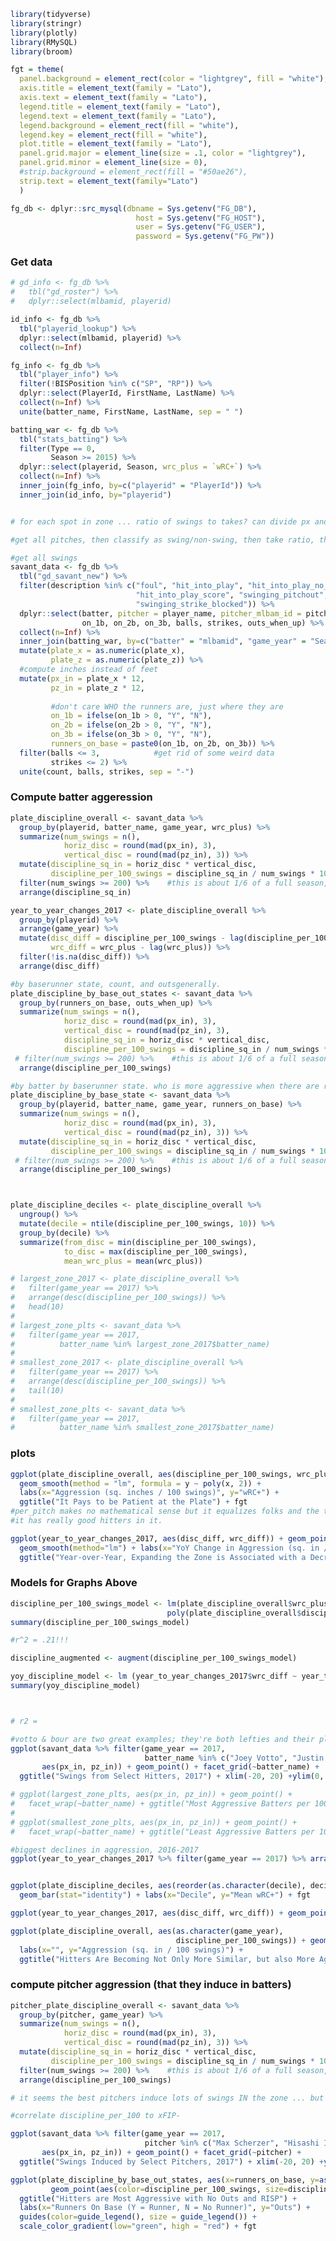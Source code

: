 ```r


library(tidyverse)
library(stringr)
library(plotly)
library(RMySQL)
library(broom)

fgt = theme(
  panel.background = element_rect(color = "lightgrey", fill = "white"),
  axis.title = element_text(family = "Lato"),
  axis.text = element_text(family = "Lato"),
  legend.title = element_text(family = "Lato"),
  legend.text = element_text(family = "Lato"),
  legend.background = element_rect(fill = "white"),
  legend.key = element_rect(fill = "white"),
  plot.title = element_text(family = "Lato"),
  panel.grid.major = element_line(size = .1, color = "lightgrey"),
  panel.grid.minor = element_line(size = 0),
  #strip.background = element_rect(fill = "#50ae26"),
  strip.text = element_text(family="Lato")
  )

fg_db <- dplyr::src_mysql(dbname = Sys.getenv("FG_DB"), 
                            host = Sys.getenv("FG_HOST"), 
                            user = Sys.getenv("FG_USER"),
                            password = Sys.getenv("FG_PW"))
```

### Get data

```r

# gd_info <- fg_db %>%
#   tbl("gd_roster") %>%
#   dplyr::select(mlbamid, playerid)

id_info <- fg_db %>%
  tbl("playerid_lookup") %>%
  dplyr::select(mlbamid, playerid) %>%
  collect(n=Inf)

fg_info <- fg_db %>%
  tbl("player_info") %>%
  filter(!BISPosition %in% c("SP", "RP")) %>%
  dplyr::select(PlayerId, FirstName, LastName) %>%
  collect(n=Inf) %>%
  unite(batter_name, FirstName, LastName, sep = " ")

batting_war <- fg_db %>%
  tbl("stats_batting") %>%
  filter(Type == 0, 
         Season >= 2015) %>%
  dplyr::select(playerid, Season, wrc_plus = `wRC+`) %>%
  collect(n=Inf) %>%
  inner_join(fg_info, by=c("playerid" = "PlayerId")) %>%
  inner_join(id_info, by="playerid")


# for each spot in zone ... ratio of swings to takes? can divide px and pz into deciles to compute zones ... 

#get all pitches, then classify as swing/non-swing, then take ratio, then split by baserunner situation

#get all swings
savant_data <- fg_db %>%
  tbl("gd_savant_new") %>%
  filter(description %in% c("foul", "hit_into_play", "hit_into_play_no_out",
                            "hit_into_play_score", "swinging_pitchout", "swinging_strike",
                            "swinging_strike_blocked")) %>%
  dplyr::select(batter, pitcher = player_name, pitcher_mlbam_id = pitcher, game_date, game_year, description, plate_x, plate_z,
                on_1b, on_2b, on_3b, balls, strikes, outs_when_up) %>%
  collect(n=Inf) %>%
  inner_join(batting_war, by=c("batter" = "mlbamid", "game_year" = "Season")) %>%
  mutate(plate_x = as.numeric(plate_x),
         plate_z = as.numeric(plate_z)) %>%
  #compute inches instead of feet
  mutate(px_in = plate_x * 12,
         pz_in = plate_z * 12,
         
         #don't care WHO the runners are, just where they are
         on_1b = ifelse(on_1b > 0, "Y", "N"),
         on_2b = ifelse(on_2b > 0, "Y", "N"),
         on_3b = ifelse(on_3b > 0, "Y", "N"),
         runners_on_base = paste0(on_1b, on_2b, on_3b)) %>%
  filter(balls <= 3,            #get rid of some weird data
         strikes <= 2) %>%
  unite(count, balls, strikes, sep = "-")
```

### Compute batter aggeression

```r

plate_discipline_overall <- savant_data %>%
  group_by(playerid, batter_name, game_year, wrc_plus) %>%
  summarize(num_swings = n(),
            horiz_disc = round(mad(px_in), 3),
            vertical_disc = round(mad(pz_in), 3)) %>%
  mutate(discipline_sq_in = horiz_disc * vertical_disc,
         discipline_per_100_swings = discipline_sq_in / num_swings * 100) %>%
  filter(num_swings >= 200) %>%    #this is about 1/6 of a full season, to reduce survivor bias
  arrange(discipline_sq_in)

year_to_year_changes_2017 <- plate_discipline_overall %>%
  group_by(playerid) %>%
  arrange(game_year) %>%
  mutate(disc_diff = discipline_per_100_swings - lag(discipline_per_100_swings),
         wrc_diff = wrc_plus - lag(wrc_plus)) %>%
  filter(!is.na(disc_diff)) %>%
  arrange(disc_diff)

#by baserunner state, count, and outsgenerally.
plate_discipline_by_base_out_states <- savant_data %>%
  group_by(runners_on_base, outs_when_up) %>%
  summarize(num_swings = n(),
            horiz_disc = round(mad(px_in), 3),
            vertical_disc = round(mad(pz_in), 3),
            discipline_sq_in = horiz_disc * vertical_disc,
            discipline_per_100_swings = discipline_sq_in / num_swings * 100) %>%
 # filter(num_swings >= 200) %>%    #this is about 1/6 of a full season, to reduce survivor bias
  arrange(discipline_per_100_swings)

#by batter by baserunner state. who is more aggressive when there are runners on base?
plate_discipline_by_base_state <- savant_data %>%
  group_by(playerid, batter_name, game_year, runners_on_base) %>%
  summarize(num_swings = n(),
            horiz_disc = round(mad(px_in), 3),
            vertical_disc = round(mad(pz_in), 3)) %>%
  mutate(discipline_sq_in = horiz_disc * vertical_disc,
         discipline_per_100_swings = discipline_sq_in / num_swings * 100) %>%
 # filter(num_swings >= 200) %>%    #this is about 1/6 of a full season, to reduce survivor bias
  arrange(discipline_per_100_swings)



plate_discipline_deciles <- plate_discipline_overall %>%
  ungroup() %>%
  mutate(decile = ntile(discipline_per_100_swings, 10)) %>%
  group_by(decile) %>%
  summarize(from_disc = min(discipline_per_100_swings),
            to_disc = max(discipline_per_100_swings),
            mean_wrc_plus = mean(wrc_plus))

# largest_zone_2017 <- plate_discipline_overall %>%
#   filter(game_year == 2017) %>%
#   arrange(desc(discipline_per_100_swings)) %>%
#   head(10)
# 
# largest_zone_plts <- savant_data %>%
#   filter(game_year == 2017,
#          batter_name %in% largest_zone_2017$batter_name) 
# 
# smallest_zone_2017 <- plate_discipline_overall %>%
#   filter(game_year == 2017) %>%
#   arrange(desc(discipline_per_100_swings)) %>%
#   tail(10) 
# 
# smallest_zone_plts <- savant_data %>%
#   filter(game_year == 2017,
#          batter_name %in% smallest_zone_2017$batter_name) 
```




### plots

```r
ggplot(plate_discipline_overall, aes(discipline_per_100_swings, wrc_plus)) + geom_point() + 
  geom_smooth(method = "lm", formula = y ~ poly(x, 2)) +
  labs(x="Aggression (sq. inches / 100 swings)", y="wRC+") + 
  ggtitle("It Pays to be Patient at the Plate") + fgt
#per_pitch makes no mathematical sense but it equalizes folks and the top of the list 'looks' right in that
#it has really good hitters in it.

ggplot(year_to_year_changes_2017, aes(disc_diff, wrc_diff)) + geom_point() +
  geom_smooth(method="lm") + labs(x="YoY Change in Aggression (sq. in / 100 swings)", y="YoY Change in wRC+") +
  ggtitle("Year-over-Year, Expanding the Zone is Associated with a Decrease in Offense") + fgt

```

### Models for Graphs Above

```r
discipline_per_100_swings_model <- lm(plate_discipline_overall$wrc_plus ~ 
                                   poly(plate_discipline_overall$discipline_per_100_swings, 2))
summary(discipline_per_100_swings_model)

#r^2 = .21!!!

discipline_augmented <- augment(discipline_per_100_swings_model)

yoy_discipline_model <- lm (year_to_year_changes_2017$wrc_diff ~ year_to_year_changes_2017$disc_diff)
summary(yoy_discipline_model)



# r2 = 
```

```r

#votto & bour are two great examples; they're both lefties and their plots contrast well.
ggplot(savant_data %>% filter(game_year == 2017,
                              batter_name %in% c("Joey Votto", "Justin Bour")),
       aes(px_in, pz_in)) + geom_point() + facet_grid(~batter_name) + 
  ggtitle("Swings from Select Hitters, 2017") + xlim(-20, 20) +ylim(0, 60)

# ggplot(largest_zone_plts, aes(px_in, pz_in)) + geom_point() +
#   facet_wrap(~batter_name) + ggtitle("Most Aggressive Batters per 100 Pitches, 2017") + ylim(0, 60) + xlim(-20, 20)
# 
# ggplot(smallest_zone_plts, aes(px_in, pz_in)) + geom_point() +
#   facet_wrap(~batter_name) + ggtitle("Least Aggressive Batters per 100 Pitches, 2017") + ylim(0, 60) + xlim(-20, 20)

#biggest declines in aggression, 2016-2017
ggplot(year_to_year_changes_2017 %>% filter(game_year == 2017) %>% arrange(disc_diff))


ggplot(plate_discipline_deciles, aes(reorder(as.character(decile), decile), mean_wrc_plus)) +
  geom_bar(stat="identity") + labs(x="Decile", y="Mean wRC+") + fgt

ggplot(year_to_year_changes_2017, aes(disc_diff, wrc_diff)) + geom_point()

ggplot(plate_discipline_overall, aes(as.character(game_year),
                                     discipline_per_100_swings)) + geom_boxplot() + coord_flip() + 
  labs(x="", y="Aggression (sq. in / 100 swings)") + 
  ggtitle("Hitters Are Becoming Not Only More Similar, but also More Aggressive")
```


### compute pitcher aggression (that they induce in batters)

```r
pitcher_plate_discipline_overall <- savant_data %>%
  group_by(pitcher, game_year) %>%
  summarize(num_swings = n(),
            horiz_disc = round(mad(px_in), 3),
            vertical_disc = round(mad(pz_in), 3)) %>%
  mutate(discipline_sq_in = horiz_disc * vertical_disc,
         discipline_per_100_swings = discipline_sq_in / num_swings * 100) %>%
  filter(num_swings >= 200) %>%    #this is about 1/6 of a full season, to reduce survivor bias
  arrange(discipline_per_100_swings)

# it seems the best pitchers induce lots of swings IN the zone ... but somehow remain untouched.

#correlate discipline_per_100 to xFIP-

ggplot(savant_data %>% filter(game_year == 2017,
                              pitcher %in% c("Max Scherzer", "Hisashi Iwakuma")),
       aes(px_in, pz_in)) + geom_point() + facet_grid(~pitcher) + 
  ggtitle("Swings Induced by Select Pitchers, 2017") + xlim(-20, 20) +ylim(0, 60)
```

```r
ggplot(plate_discipline_by_base_out_states, aes(x=runners_on_base, y=as.character(outs_when_up))) +
         geom_point(aes(color=discipline_per_100_swings, size=discipline_per_100_swings)) +
  ggtitle("Hitters are Most Aggressive with No Outs and RISP") +
  labs(x="Runners On Base (Y = Runner, N = No Runner)", y="Outs") +
  guides(color=guide_legend(), size = guide_legend()) +
  scale_color_gradient(low="green", high = "red") + fgt

```

